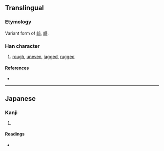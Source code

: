 {{also|﨑|崎}}
{{character info/new}}
==Translingual==

===Etymology===
Variant form of [[﨑]], [[崎]].<!-- I believe. -->

===Han character===
{{Han char|rn=46|rad=山|as=09|sn=12|four=|canj=UYTR|ids=⿱山竒}}

# [[rough]], [[uneven]], [[jagged]], [[rugged]]

====References====
* {{Han ref|kx=0316.381|hdz=10788.141|uh=5D5C|ud=23900}}

----

==Japanese==

===Kanji===
{{ja-kanji|grade=|rs=山09}}

# {{defn|lang=ja|sort=山09}}

====Readings====
* {{ja-readings
|goon=き
|kanon=き
|kun=けわ-し.い, さき
}}